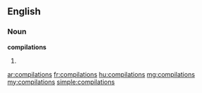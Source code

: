 ==English==

===Noun===
'''compilations'''

# {{plural of|compilation}}

[[ar:compilations]]
[[fr:compilations]]
[[hu:compilations]]
[[mg:compilations]]
[[my:compilations]]
[[simple:compilations]]